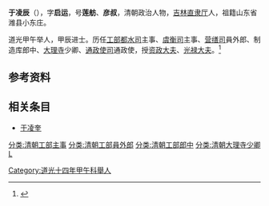 {{noteTA
|reason=5
|T=zh:于凌辰; zh-hans:于凌辰; zh-hant:于凌辰; zh-tw:于凌辰;
|1=zh:于凌辰; zh-hans:于凌辰; zh-hant:于凌辰; zh-tw:于凌辰;
|2=zh:于姓;zh-hans:于姓;zh-hant:于姓;zh-tw:于姓;zh-hk:于姓;zh-mo:于姓;
|G1=姓氏
}}
'''于凌辰'''（{{bd|1812年||？|catIdx=Yu}}），字'''启运'''，号'''莲舫'''、'''彦叔'''，清朝政治人物，[[吉林|吉林]][[直隶厅|直隶厅]]人，祖籍山东省潍县小东庄。

道光甲午举人，甲辰进士。历任[[工部|工部]][[都水司|都水司]]主事、[[虞衡司|虞衡司]]主事、[[营缮司|营缮司]]員外郎、制造库郎中、[[大理寺|大理寺]]少卿、[[通政使司|通政使司]]通政使，授[[资政大夫|资政大夫]]、[[光禄大夫|光禄大夫]]。<ref>{{cite web |title=于凌辰 |url=http://archive.ihp.sinica.edu.tw/ttscgi/ttsquerynew?0:0:mctauac:%282889%29@NO |accessdate=2020-05-13 |archive-date=2018-05-21 |archive-url=https://web.archive.org/web/20180521232948/http://archive.ihp.sinica.edu.tw/ttscgi/ttsquerynew?0:0:mctauac:%282889%29@NO |dead-url=no }}</ref>

==参考资料==
<references/>

==相关条目==
*[[于凌奎|于凌奎]]

{{清朝人物小作品}}
{{道光二十四年甲辰科殿試金榜}}
{{DEFAULTSORT:Yu于}}
[[Category:道光十四年甲午科舉人|Category:道光十四年甲午科舉人]]
[[分类:清朝工部主事|分类:清朝工部主事]]
[[分类:清朝工部員外郎|分类:清朝工部員外郎]]
[[分类:清朝工部郎中|分类:清朝工部郎中]]
[[分类:清朝大理寺少卿|分类:清朝大理寺少卿]]
[[分类:于姓|L]]